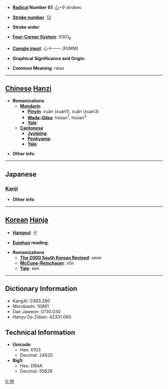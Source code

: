 * '''[[Wiktionary:Chinese radical index| Radical]] Number 61''': [[Wiktionary:Chinese radical index 心|心]]+9 strokes

* '''[[Wiktionary:Chinese total strokes index|Stroke number]]''': [[Wiktionary:Chinese total strokes index 12|12]]

* '''Stroke order''': 

* '''[[Wiktionary:Chinese four corner index|Four-Corner System]]''': 9301<sub>6</sub>

* '''[[Wiktionary:Chinese Cangjie index|Cangjie input]]''': 心十一一 (PJMM)

* '''Graphical Significance and Origin''': 

* '''Common Meaning''': relax

----

== [[Chinese]] [[Hanzi]] ==

* '''Romanizations'''
** '''[[Mandarin]]'''
*** '''[[Pinyin]]''': xuān (xuan1), xuǎn (xuan3)
*** '''[[Wade-Giles]]''': hsüan<sup>1</sup>, hsüan<sup>3</sup>
*** '''[[Yale]]''': 
** '''[[Cantonese]]'''
*** '''[[Jyutping]]''':
*** '''[[Penkyamp]]''': 
*** '''[[Yale]]''': 

* '''Other info''': 

----

==Japanese==
===[[Kanji]]===
{{kanji|on readings=[[けん]] (ken), [[せん]] (sen), [[かん]] (kan)|kun readings=[[ゆたか]] (yutaka), [[こころよい]] (kokoroyoi), [[わすれる]] (wasureru)}}

* '''Other info''':  

----

== [[Korean]] [[Hanja]] ==

* '''[[Hangeul]]''': 선

* '''[[Eumhun]] reading''': 

* '''Romanizations'''
** '''[[The 2000 South Korean Revised Romanization|The 2000 South Korean Revised]]''': seon
** '''[[McCune-Reischauer]]''': sŏn
** '''[[Yale]]''': sen

----

== Dictionary Information ==

* KangXi: 0393.260
* Morobashi: 10891
* Dae Jaweon: 0730.030
* Hanyu Da Zidian: 42331.060

== Technical Information ==

* '''Unicode''':
** Hex: 6103
** Decimal: 24835
* '''Big5''':
** Hex: D94A
** Decimal: 55626

[[fr:愃]]